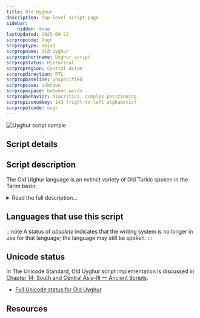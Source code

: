 ```yaml
---
title: Old Uyghur
description: Top-level script page
sidebar:
    hidden: true
lastUpdated: 2025-09-22
scrpropcode: Ougr
scrproptype: abjad
scrpropname: Old Uyghur
scrpropshortname: Uyghur script
scrpropstatus: Historical
scrpropregion: Central Asian
scrpropdirection: RTL
scrpropbaseline: unspecified
scrpropcase: unknown
scrpropwspace: between words
scrpropbehavior: diacritics, complex positioning
scrpropisonumkey: 143 (right-to-left alphabetic)
scrpropotcode: ougr
---
```



![Uyghur script sample](../images/ougr-sample.jpg "Old Uyghur alphabet in cursive style")

## Script details

<ScriptDetails />

## Script description

The Old Uighur language is an extinct variety of Old Turkic spoken in the Tarim basin.

<details>
<summary>Read the full description...</summary>It is an ancestor of the modern Uyghur language. The language was written using what has been described as an “alphabetized abjad”, with <a href='/reference/glossary#matlec'>matres lectionis</a> used for indicating both long and short vowels. The Old Uyghur script was the prototype for the Mongolian and Manchu scripts.
</details>

## Languages that use this script

:::note
A status of _obsolete_ indicates that the writing system is no longer in use for that language; the language may still be spoken.
:::

<WsList script='Ougr' wsMax='5' />

## Unicode status

In The Unicode Standard, Old Uyghur script implementation is discussed in [Chapter 14: South and Central Asia-III — Ancient Scripts](https://www.unicode.org/versions/latest/core-spec/chapter-14/#G58161).

- [Full Unicode status for Old Uyghur](/scrlang/unicode/ougr-unicode)



## Resources

<ScriptResources detailSummary='seemore' />

